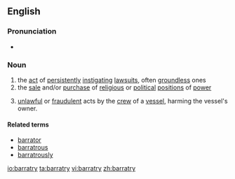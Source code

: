 {{wikipedia}}
==English==

===Pronunciation===
* {{IPA|/ˈbæɻətɻi/}}

===Noun===
{{en-noun|barratr|ies}}

# the [[act]] of [[persistently]] [[instigate|instigating]] [[lawsuit]]s, often [[groundless]] ones <br>
# the [[sale]] and/or [[purchase]] of [[religious]] or [[political]] [[position]]s of [[power]]
# {{context|admiralty|_|legal}} [[unlawful]] or [[fraudulent]] acts by the [[crew]] of a [[vessel]], harming the vessel's owner.

====Related terms====
* [[barrator]]
* [[barratrous]]
* [[barratrously]]

[[io:barratry]]
[[ta:barratry]]
[[vi:barratry]]
[[zh:barratry]]